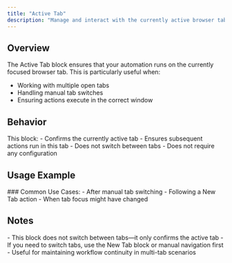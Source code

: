 ```yaml
---
title: "Active Tab"
description: "Manage and interact with the currently active browser tab. Use this action to ensure your automation continues in the focused tab when working with multiple windows."
---
```


## Overview

The Active Tab block ensures that your automation runs on the currently focused browser tab. This is particularly useful when:
- Working with multiple open tabs
- Handling manual tab switches
- Ensuring actions execute in the correct window

## Behavior

<Card>
  This block:
  - Confirms the currently active tab
  - Ensures subsequent actions run in this tab
  - Does not switch between tabs
  - Does not require any configuration
</Card>

## Usage Example

<Card title="Scenario: Multi-tab workflow">
  ### Common Use Cases:
  - After manual tab switching
  - Following a New Tab action
  - When tab focus might have changed
</Card>

## Notes
<Warning>
  - This block does not switch between tabs—it only confirms the active tab
  - If you need to switch tabs, use the New Tab block or manual navigation first
  - Useful for maintaining workflow continuity in multi-tab scenarios
</Warning> 